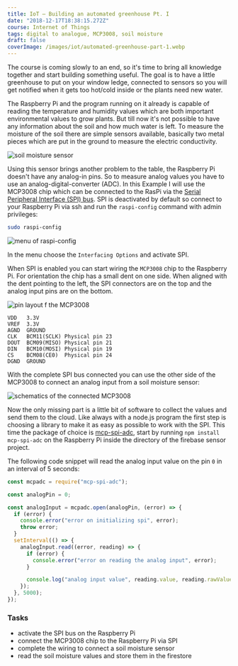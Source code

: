 ```yaml
---
title: IoT — Building an automated greenhouse Pt. I
date: "2018-12-17T18:38:15.272Z"
course: Internet of Things
tags: digital to analogue, MCP3008, soil moisture
draft: false
coverImage: /images/iot/automated-greenhouse-part-1.webp
---
```


The course is coming slowly to an end, so it's time to bring all knowledge
together and start building something useful. The goal is to have a little
greenhouse to put on your window ledge, connected to sensors so you will get
notified when it gets too hot/cold inside or the plants need new water.

The Raspberry Pi and the program running on it already is capable of reading the
temperature and humidity values which are both important environmental values to
grow plants. But till now it's not possible to have any information about the
soil and how much water is left. To measure the moisture of the soil there are
simple sensors available, basically two metal pieces which are put in the ground
to measure the electric conductivity.

![soil moisture sensor](/images/iot/soil-moisture-sensor.jpg)

Using this sensor brings another problem to the table, the Raspberry Pi doesn't
have any analog-in pins. So to measure analog values you have to use an
analog-digital-converter (ADC). In this Example I will use the MCP3008 chip
which can be connected to the RasPi via the
[Serial Peripheral Interface (SPI) bus](https://en.wikipedia.org/wiki/Serial_Peripheral_Interface).
SPI is deactivated by default so connect to your Raspberry Pi via ssh and run
the `raspi-config` command with admin privileges:

```bash
sudo raspi-config
```

![menu of raspi-config](/images/iot/raspi-config.png)

In the menu choose the `Interfacing Options` and activate SPI.

When SPI is enabled you can start wiring the `MCP3008` chip to the Raspberry Pi.
For orientation the chip has a small dent on one side. When aligned with the
dent pointing to the left, the SPI connectors are on the top and the analog
input pins are on the bottom.

![pin layout f the MCP3008](/images/iot/mcp3008.png)

```
VDD   3.3V
VREF  3.3V
AGND  GROUND
CLK   BCM11(SCLK) Physical pin 23
DOUT  BCM09(MISO) Physical pin 21
DIN   BCM10(MOSI) Physical pin 19
CS    BCM08(CE0)  Physical pin 24
DGND  GROUND
```

With the complete SPI bus connected you can use the other side of the MCP3008 to
connect an analog input from a soil moisture sensor:

![schematics of the connected MCP3008](/images/iot/schematic-sensors-dht11-soil.png)

Now the only missing part is a little bit of software to collect the values and
send them to the cloud. Like always with a node.js program the first step is
choosing a library to make it as easy as possible to work with the SPI. This
time the package of choice is
[mcp-spi-adc](https://www.npmjs.com/package/mcp-spi-adc), start by running
`npm install mcp-spi-adc` on the Raspberry Pi inside the directory of the
firebase sensor project.

The following code snippet will read the analog input value on the pin `0` in an
interval of 5 seconds:

```js
const mcpadc = require("mcp-spi-adc");

const analogPin = 0;

const analogInput = mcpadc.open(analogPin, (error) => {
  if (error) {
    console.error("error on initializing spi", error);
    throw error;
  }
  setInterval(() => {
    analogInput.read((error, reading) => {
      if (error) {
        console.error("error on reading the analog input", error);
      }

      console.log("analog input value", reading.value, reading.rawValue);
    });
  }, 5000);
});
```

### Tasks

- activate the SPI bus on the Raspberry Pi
- connect the MCP3008 chip to the Raspberry Pi via SPI
- complete the wiring to connect a soil moisture sensor
- read the soil moisture values and store them in the firestore
